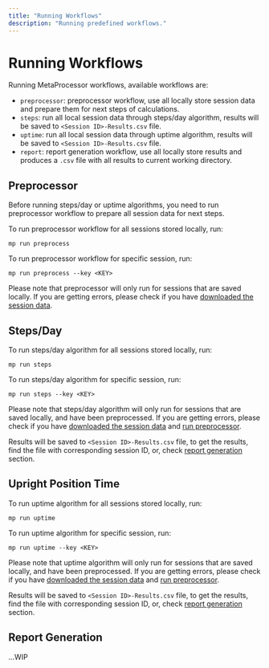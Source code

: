 ```yaml
---
title: "Running Workflows"
description: "Running predefined workflows."
---
```


# Running Workflows

Running MetaProcessor workflows, available workflows are:

- `preprocessor`: preprocessor workflow, use all locally store session data and prepare them for next steps of calculations.
- `steps`: run all local session data through steps/day algorithm, results will be saved to `<Session ID>-Results.csv` file.
- `uptime`: run all local session data through uptime algorithm, results will be saved to `<Session ID>-Results.csv` file.
- `report`: report generation workflow, use all locally store results and produces a `.csv` file with all results to current working directory.

## Preprocessor

Before running steps/day or uptime algorithms, you need to run preprocessor workflow to prepare all session data for next steps.

To run preprocessor workflow for all sessions stored locally, run:

```shell
mp run preprocess
```

To run preprocessor workflow for specific session, run:

```shell
mp run preprocess --key <KEY>
```

Please note that preprocessor will only run for sessions that are saved locally.
If you are getting errors, please check if you have [downloaded the session data](/docs/object).

## Steps/Day

To run steps/day algorithm for all sessions stored locally, run:

```shell
mp run steps
```

To run steps/day algorithm for specific session, run:

```shell
mp run steps --key <KEY>
```

Please note that steps/day algorithm will only run for sessions that are saved locally, and have been preprocessed.
If you are getting errors, please check if you have [downloaded the session data](/docs/object) and [run preprocessor](#preprocessor).

Results will be saved to `<Session ID>-Results.csv` file, to get the results, find the file with corresponding session ID,
or, check [report generation](#report-generation) section.

## Upright Position Time

To run uptime algorithm for all sessions stored locally, run:

```shell
mp run uptime
```

To run uptime algorithm for specific session, run:

```shell
mp run uptime --key <KEY>
```

Please note that uptime algorithm will only run for sessions that are saved locally, and have been preprocessed.
If you are getting errors, please check if you have [downloaded the session data](/docs/object) and [run preprocessor](#preprocessor).

Results will be saved to `<Session ID>-Results.csv` file, to get the results, find the file with corresponding session ID,
or, check [report generation](#report-generation) section.

## Report Generation

...WIP
